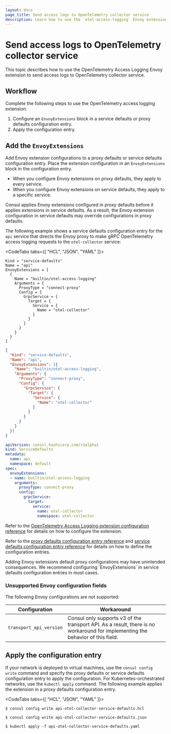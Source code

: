 ```yaml
---
layout: docs
page_title: Send access logs to OpenTelemetry collector service
description: Learn how to use the `otel-access-logging` Envoy extension to send access logs to OpenTelemetry collector service.
---
```


# Send access logs to OpenTelemetry collector service

This topic describes how to use the OpenTelemetry Access Logging Envoy extension to send access logs to OpenTelemetry collector service.

## Workflow

Complete the following steps to use the OpenTelemetry access logging extension:

1. Configure an `EnvoyExtensions` block in a service defaults or proxy defaults configuration entry.
1. Apply the configuration entry.

## Add the `EnvoyExtensions`

Add Envoy extension configurations to a proxy defaults or service defaults configuration entry. Place the extension configuration in an `EnvoyExtensions` block in the configuration entry.

- When you configure Envoy extensions on proxy defaults, they apply to every service.
- When you configure Envoy extensions on service defaults, they apply to a specific service.

Consul applies Envoy extensions configured in proxy defaults before it applies extensions in service defaults. As a result, the Envoy extension configuration in service defaults may override configurations in proxy defaults.

The following example shows a service defaults configuration entry for the `api` service that directs the Envoy proxy to make gRPC OpenTelemetry access logging requests to the `otel-collector` service:

<CodeTabs tabs={[ "HCL", "JSON", "YAML" ]}>
<CodeBlockConfig filename="api-otel-collector-service-defaults.hcl">

```hcl
Kind = "service-defaults"
Name = "api"
EnvoyExtensions = [
  {
    Name = "builtin/otel-access-logging"
    Arguments = {
      ProxyType = "connect-proxy"
      Config = {
        GrpcService = {
          Target = {
            Service = {
              Name = "otel-collector"
            }
          }
        }
      }
    }
  }
]
```
</CodeBlockConfig>
<CodeBlockConfig filename="api-otel-collector-service-defaults.json">

```json
{
  "Kind": "service-defaults",
  "Name": "api",
  "EnvoyExtensions": [{
    "Name": "builtin/otel-access-logging",
    "Arguments": {
      "ProxyType": "connect-proxy",
      "Config": {
        "GrpcService": {
          "Target": {
            "Service": {
              "Name": "otel-collector"
            }
          }
        }
      }
    }
  }]
}
```

</CodeBlockConfig>
<CodeBlockConfig filename="api-otel-collector-service-defaults.yaml">

```yaml
apiVersion: consul.hashicorp.com/v1alpha1
kind: ServiceDefaults
metadata:
  name: api
  namespace: default
spec:
  envoyExtensions:
  - name: builtin/otel-access-logging
    arguments:
      proxyType: connect-proxy
      config:
        grpcService:
          target:
            service:
              name: otel-collector
              namespace: otel-collector
```

</CodeBlockConfig>
</CodeTabs>

Refer to the [OpenTelemetry Access Logging extension configuration reference](/consul/docs/connect/proxies/envoy-extensions/configuration/otel-access-logging) for details on how to configure the extension.

Refer to the [proxy defaults configuration entry reference](/consul/docs/connect/config-entries/proxy-defaults) and [service defaults configuration entry reference](/consul/docs/connect/config-entries/service-defaults) for details on how to define the configuration entries.

<Warning>
  Adding Envoy extensions default proxy configurations may have unintended consequences. We recommend configuring `EnvoyExtensions` in service defaults configuration entries in most cases.
</Warning>

### Unsupported Envoy configuration fields

The following Envoy configurations are not supported:

| Configuration           | Workaround                                                                                                                     |
| ----------------------- | ------------------------------------------------------------------------------------------------------------------------------ |
| `transport_api_version` | Consul only supports v3 of the transport API. As a result, there is no workaround for implementing the behavior of this field. |

## Apply the configuration entry

If your network is deployed to virtual machines, use the `consul config write` command and specify the proxy defaults or service defaults configuration entry to apply the configuration. For Kubernetes-orchestrated networks, use the `kubectl apply` command. The following example applies the extension in a proxy defaults configuration entry.

<CodeTabs tabs={[ "HCL", "JSON", "YAML" ]}>

```shell-session
$ consul config write api-otel-collector-service-defaults.hcl
```

```shell-session
$ consul config write api-otel-collector-service-defaults.json
```

```shell-session
$ kubectl apply -f api-otel-collector-service-defaults.yaml
```

</CodeTabs>
